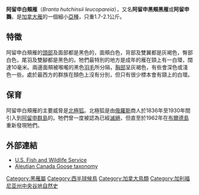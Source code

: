 {{noteTA
|T=zh-cn:阿留申白頰雁; zh-tw:小加拿大雁; 
|1=zh-cn:阿留申白頰雁; zh-tw:小加拿大雁; 
}}
{{Speciesbox
| name = 阿留申白頰雁
| image = AleutianCanadaGoose2.jpg
| image_width = 250px
| genus = Branta
| species = hutchinsii
| authority = (Delacour, 1951)
| synonyms = 
* ''B. c. leucopareia''
* ''B. hutchinsii asiatica''
}}

'''阿留申白頰雁'''（''Branta hutchinsii leucopareia''），又名'''阿留申黑頰黑雁'''或'''阿留申鵝'''，是[[加拿大雁|加拿大雁]]的一個細小[[亞種|亞種]]，只重1.7-2.1公斤。

==特徵==
阿留申白頰雁的[[頭部|頭部]]及面部都是黑色的，面頰白色，背部及雙翼都是灰褐色，臀部白色，尾羽及雙腳都是黑色的。牠們最特別的地方是成年的雁在頸上有一白環，闊達10毫米。兩邊面頰被喉嚨的黑色[[羽毛|羽毛]]所分隔，[[胸部|胸部]]呈灰褐色，有些會深色或淺色一些。處於最西方的群族在顏色上沒有分別，但只有很少標本會有頸上的白環。

==保育==
阿留申白頰雁的主要威脅是[[北極狐|北極狐]]。北極狐是由[[俄羅斯|俄羅斯]]商人於1836年至1930年間引入到[[阿留申群島|阿留申群島]]的。牠們曾一度被認為已經[[滅絕|滅絕]]，但直至於1962年在[[布爾德島|布爾德島]]重新發現牠們。

==外部連結==
* [https://web.archive.org/web/20080403050051/http://alaska.fws.gov/media/finalqanda.html U.S. Fish and Wildlife Service]
* [https://web.archive.org/web/20091201064648/http://fwie.fw.vt.edu/WWW/esis/lists/e107001.htm Aleutian Canada Goose taxonomy]
{{Taxonbar|from=Q4716552}}

[[Category:黑雁屬|Category:黑雁屬]]
[[Category:西半球候鳥|Category:西半球候鳥]]
[[Category:加拿大鳥類|Category:加拿大鳥類]]
[[Category:加利福尼亚州中央谷地自然史|Category:加利福尼亚州中央谷地自然史]]